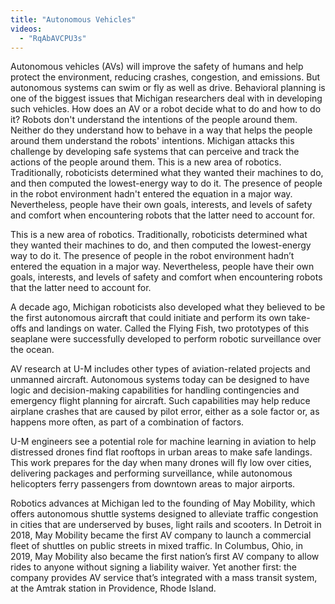 ```yaml
---
title: "Autonomous Vehicles"
videos:
  - "RqAbAVCPU3s"
---
```


Autonomous vehicles (AVs) will improve the safety of humans and help protect the environment, reducing crashes, congestion, and emissions. But autonomous systems can swim or fly as well as drive. Behavioral planning is one of the biggest issues that Michigan researchers deal with in developing such vehicles. How does an AV or a robot decide what to do and how to do it? Robots don't understand the intentions of the people around them. Neither do they understand how to behave in a way that helps the people around them understand the robots' intentions. 
<VideoRight 
  url="https://www.youtube.com/watch?v=QnUHg3ZpVWU"
  caption="Professor Ryan Eustice discusses autonomous driving at the Toyota Research Institute in this seminar."
/>
Michigan attacks this challenge by developing safe systems that can perceive and track the actions of the people around them. This is a new area of robotics. Traditionally, roboticists determined what they wanted their machines to do, and then computed the lowest-energy way to do it. The presence of people in the robot environment hadn't entered the equation in a major way. Nevertheless, people have their own goals, interests, and levels of safety and comfort when encountering robots that the latter need to account for.

This is a new area of robotics. Traditionally, roboticists determined what they wanted their machines to do, and then computed the lowest-energy way to do it. The presence of people in the robot environment hadn’t entered the equation in a major way. Nevertheless, people have their own goals, interests, and levels of safety and comfort when encountering robots that the latter need to account for.

A decade ago, Michigan roboticists also developed what they believed to be the first autonomous aircraft that could initiate and perform its own take-offs and landings on water. Called the Flying Fish, two prototypes of this seaplane were successfully developed to perform robotic surveillance over the ocean.

AV research at U-M includes other types of aviation-related projects and unmanned aircraft. Autonomous systems today can be designed to have logic and decision-making capabilities for handling contingencies and emergency flight planning for aircraft. Such capabilities may help reduce airplane crashes that are caused by pilot error, either as a sole factor or, as happens more often, as part of a combination of factors.

U-M engineers see a potential role for machine learning in aviation to help distressed drones find flat rooftops in urban areas to make safe landings. This work prepares for the day when many drones will fly low over cities, delivering packages and performing surveillance, while autonomous helicopters ferry passengers from downtown areas to major airports.

Robotics advances at Michigan led to the founding of May Mobility, which offers autonomous shuttle systems designed to alleviate traffic congestion in cities that are underserved by buses, light rails and scooters. In Detroit in 2018, May Mobility became the first AV company to launch a commercial fleet of shuttles on public streets in mixed traffic. In Columbus, Ohio, in 2019, May Mobility also became the first nation’s first AV company to allow rides to anyone without signing a liability waiver. Yet another first: the company provides AV service that’s integrated with a mass transit system, at the Amtrak station in Providence, Rhode Island.




